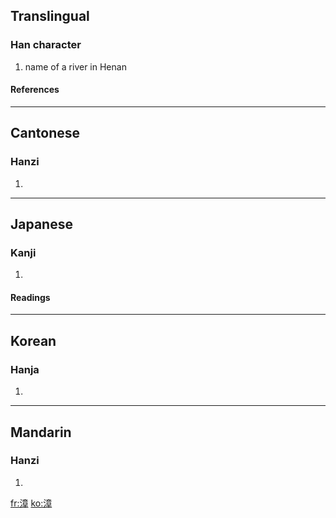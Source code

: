 ==Translingual==
===Han character===
{{Han char|rn=85|rad=水|as=11|sn=14|four=3014<sub>6</sub>|canj=水卜廿十 (EYTJ)}}
# name of a river in Henan
====References====
{{Han ref|kx=0647.090|dkj=18174|dj=1057.080|hdz=31728.030|uh=6F33|ud=28467|bh=BA73|bd=47731}}

----
==Cantonese==
===Hanzi===
{{yue-hanzi|jyut=|y=jeung1}}
# {{defn|Cantonese}}

----
==Japanese==
===Kanji===
{{ja-kanji|grade=|rs=水11}}
# {{defn|Japanese}} 
====Readings====
{{ja-readings|on=[[しょう]] (shō)|kun=[[ささえる]] (sasaeru)}}

----
==Korean==
===Hanja===
{{ko-hanja|hangeul=장|eumhun=|rv=jang|mr=chang|y=cang}}
# {{defn|Korean}}

----
==Mandarin==
===Hanzi===
{{cmn-hanzi|pin=[[chán]] ([[chan2]]), [[jiān]] ([[jian1]]), [[qián]] ([[qian2]]), [[zhāng]] ([[zhang1]])|wg=ch'an<sup>2</sup>, chien<sup>1</sup>, ch'ien<sup>2</sup>, chang<sup>1</sup>}}
# {{defn|Mandarin}}

[[fr:漳]]
[[ko:漳]]